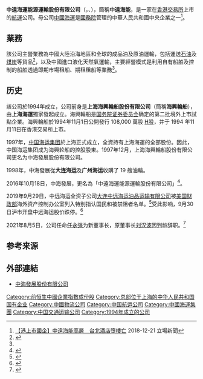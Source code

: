 {{Infobox_company |
  company_name   = 中遠海運能源運輸股份有限公司 |
  company_logo   = Chinashippingdevelopment.gif |
  company_type   = [[國有企業|國有企業]] |
  company_slogan = |
  foundation     = 1994年|
  location       = {{PRC}}[[上海市|上海市]]|
  key_people     = [[董事長|董事長]]：[[任永强|任永强]]|
  雇员人数  = |
  industry       = [[航運|航運]]及[[物流|物流]]|
  products       = |
  revenue        = |
  net_income     = |
  parent         = [[中國海運集團|中國海運集團]]|
  homepage       = [http://www.coscoshippingenergy.com// http://www.coscoshippingenergy.com/]
}}

'''中遠海運能源運輸股份有限公司'''（{{lang-en|COSCO SHIPPING Energy Transportation Co., Ltd.}}，{{hkex|1138}}、{{sse|600026}}），簡稱'''中遠海能'''，是一家在[[香港交易所|香港交易所]]上市的[[航運|航運]]公司。母公司[[中國海運集團總公司|中國海運]]是[[中華人民共和國國務院|國務院]]管理的中華人民共和國中央企業之一<ref name=":0">[https://www.thestandnews.com/china/%E6%B8%AF%E4%B8%8A%E5%B8%82%E5%9C%8B%E4%BC%81-%E4%B8%AD%E9%81%A0%E6%B5%B7%E8%83%BD%E9%AB%98%E5%B1%A4-%E5%8F%B0%E5%8C%97%E9%85%92%E5%BA%97%E5%A2%AE%E6%A8%93%E4%BA%A1/ 【港上市國企】中遠海能高層　台北酒店墮樓亡] {{Wayback|url=https://www.thestandnews.com/china/%E6%B8%AF%E4%B8%8A%E5%B8%82%E5%9C%8B%E4%BC%81-%E4%B8%AD%E9%81%A0%E6%B5%B7%E8%83%BD%E9%AB%98%E5%B1%A4-%E5%8F%B0%E5%8C%97%E9%85%92%E5%BA%97%E5%A2%AE%E6%A8%93%E4%BA%A1/ |date=20200926101102 }} 2018-12-21 立場新聞</ref>。

== 業務 ==
該公司主營業務為中國大陸沿海地區和全球的成品油及原油運輸，包括運送[[石油|石油]]及[[煤炭|煤炭]]等貨品<ref>{{Cite web|url=http://www.cnshippingdev.com/col/col1146/index.html|title=中遠海運能源運輸股份有限公司簡介|access-date=2016-11-22|archive-url=https://web.archive.org/web/20161123133130/http://www.cnshippingdev.com/col/col1146/index.html|archive-date=2016-11-23|dead-url=yes}}</ref>，以及中國進口液化天然氣運輸，主要經營模式是利用自有船舶及控制的船舶透過即期市場租船、期租租船等業務<ref name=":0" />。

==历史==
該公司於1994年成立，公司前身是'''上海海興輪船股份有限公司'''（簡稱'''海興輪船'''），由'''上海海運'''獨家發起成立。海興輪船是[[国务院证券委员会|国务院证券委员会]]确定的第二批境外上市試點企業。海興輪船於1994年11月1日公開發行 108,000 萬股 [[H股|H股]]，并于 1994 年11月11日在香港交易所上市。

1997年，[[中国海运集团|中国海运集团]]於上海正式成立，全資持有上海海運的全部股份。因此，中国海运集团成为海興轮船的控股股東。1997年12月，上海海興輪船股份有限公司更名为中海發展股份有限公司。

1998年，中海發展從'''大连海运'''及'''广州海运'''收購了 19 艘油輪。

2016年10月18日，中海發展，更名為「中遠海運能源運輸股份有限公司」<ref>{{Cite web |url=http://www.hkexnews.hk/listedco/listconews/sehk/2016/1122/LTN20161122238_C.pdf |title=更改公司名稱、股份簡稱及公司標誌通告 |accessdate=2016-11-22 |archive-date=2017-02-20 |archive-url=https://web.archive.org/web/20170220082127/http://www.hkexnews.hk/listedco/listconews/sehk/2016/1122/LTN20161122238_C.pdf |dead-url=no }}</ref>。

2019年9月29日，中远海运全资子公司[[大连中远海运油品运输有限公司|大连中远海运油品运输有限公司]]被[[美国财政部|美国财政部]]海外资产控制办公室列入特别指认国民和被禁阻者名单。<ref>{{Cite web |url=https://www1.hkexnews.hk/listedco/listconews/sehk/2019/0929/2019092900032_c.pdf |title=內幕消息及恢復買賣 |date=2019-09-29 |accessdate=2019-09-30 |archive-date=2019-09-30 |archive-url=https://web.archive.org/web/20190930025121/https://www1.hkexnews.hk/listedco/listconews/sehk/2019/0929/2019092900032_c.pdf |dead-url=no }}</ref>受此影响，9月30日沪市开盘中远海运股价跌停。<ref>{{cite news |title=中远海能跌停开盘：子公司被美国列入禁阻者名单 |url=https://www.yicai.com/news/100349979.html |accessdate=2021-10-28 |work=第一财经 |archive-date=2021-10-29 |archive-url=https://web.archive.org/web/20211029203114/https://www.yicai.com/news/100349979.html |dead-url=no }}</ref>

2021年8月5日，公司任命[[任永强|任永强]]为新董事长，原董事长[[刘汉波|刘汉波]]因到龄辞职。<ref>{{cite news |title=中远海能：公司董事长变更为任永强 |url=https://www.jiemian.com/article/6448222.html |accessdate=2021-10-28 |work=界面新闻 |archive-date=2021-10-28 |archive-url=https://web.archive.org/web/20211028082111/https://www.jiemian.com/article/6448222.html |dead-url=no }}</ref>

==参考来源==
{{reflist}}

== 外部連結 ==
*[https://web.archive.org/web/20071110165346/http://www.cnshippingdev.com/ 中海發展股份有限公司]


[[Category:前恒生中國企業指數成份股|Category:前恒生中國企業指數成份股]]
[[Category:总部位于上海的中华人民共和国国有企业|Category:总部位于上海的中华人民共和国国有企业]]
[[Category:中國物流公司|Category:中國物流公司]]
[[Category:中国航运公司|Category:中国航运公司]]
[[Category:中國海運集團|Category:中國海運集團]]
[[Category:中国交通运输公司|Category:中国交通运输公司]]
[[Category:1994年成立的公司|Category:1994年成立的公司]]